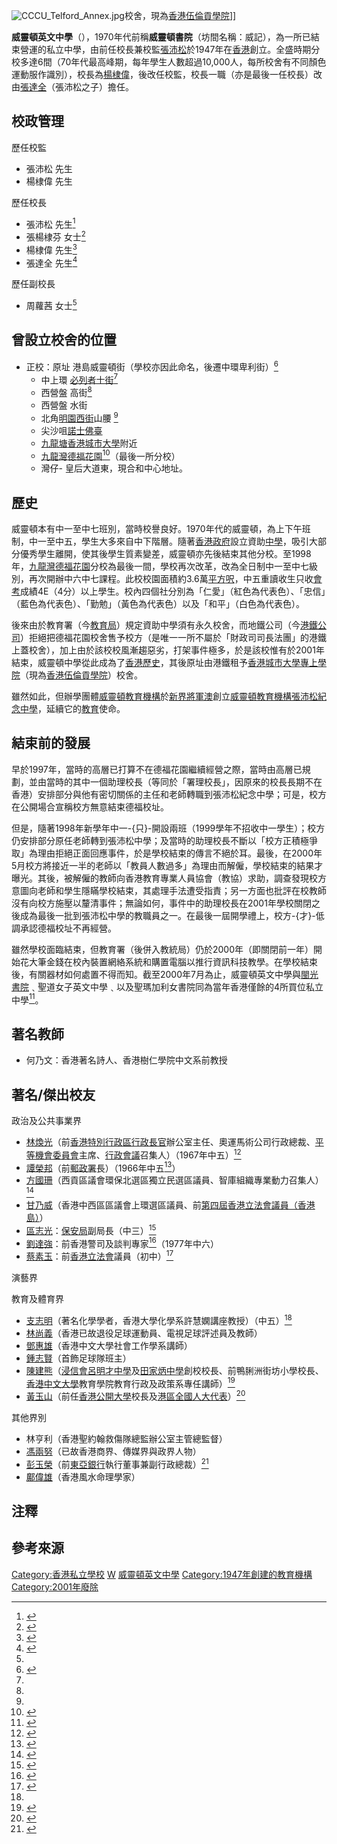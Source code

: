 {{Refimprove|time=2022-06-05}}

{{Infobox School
| motto          = 堅毅自強
| name           = 威靈頓英文中學
| native_name    = Wellington College
| image          = [[File:威靈頓英文中學.png|230px]]
| established    = 1947年
| closed         = 2001年<ref name="林煥光母校關門大吉">{{cite news |title=林煥光母校關門大吉 |url=http://newsbot.lib.cuhk.edu.hk/news/singtao/20001106/A12005.html |page= |language= |newspaper=星島日報 | date=2000-11-06 |accessdate=2022-06-05 |quote= }}</ref>
| type           = [[私立學校|私立]]
| founder        = 張沛松先生
| affiliation    = 威靈頓教育機構
| district       = [[觀塘區|觀塘區]]
| address        = [[香港|香港]][[九龍|九龍]][[九龍灣|九龍灣]][[德福花園|德福花園]]
| faculty        = 
| religion       = 
| supervisor     = 楊棣偉先生
| principal      = 張達全先生
| students       = 
| house          = 
| colors         = 
| website        = 
}}

[[File:CCCU_Telford_Annex.jpg|thumb]]校舍，現為[[香港伍倫貢學院|香港伍倫貢學院]]]]

'''威靈頓英文中學'''（{{lang-en|Wellington College}}），1970年代前稱'''威靈頓書院'''（坊間名稱：威記），為一所已結束營運的私立中學，由前任校長兼校監[[張沛松|張沛松]]於1947年在[[香港|香港]]創立。全盛時期分校多達6間（70年代最高峰期，每年學生人數超過10,000人，每所校舍有不同顏色運動服作識別），校長為[[楊棣偉|楊棣偉]]，後改任校監，校長一職（亦是最後一任校長）改由[[張達全|張達全]]（張沛松之子）擔任。

==校政管理==
;歷任校監
*張沛松 先生
*楊棣偉 先生

;歷任校長
*張沛松 先生<ref>{{cite news |title=威靈頓英文中學畢業禮 醫務總監闡述 立身處世之道 |url=https://mmis.hkpl.gov.hk/coverpage/-/coverpage/view?_coverpage_WAR_mmisportalportlet_hsf=%E5%A8%81%E9%9D%88%E9%A0%93%E8%8B%B1%E6%96%87%E4%B8%AD%E5%AD%B8&p_r_p_-1078056564_c=QF757YsWv59Ni4uojG1VLfyWraqpr1zN&_coverpage_WAR_mmisportalportlet_o=6&_coverpage_WAR_mmisportalportlet_actual_q=%28%20verbatim_dc.collection%3A%28%22Old%5C%20HK%5C%20Newspapers%22%29%20%29%20AND+%28%20%28%20allTermsMandatory%3A%28true%29%20OR+all_dc.title%3A%28%E5%A8%81%E9%9D%88%E9%A0%93%E8%8B%B1%E6%96%87%E4%B8%AD%E5%AD%B8%29%20OR+all_dc.creator%3A%28%E5%A8%81%E9%9D%88%E9%A0%93%E8%8B%B1%E6%96%87%E4%B8%AD%E5%AD%B8%29%20OR+all_dc.contributor%3A%28%E5%A8%81%E9%9D%88%E9%A0%93%E8%8B%B1%E6%96%87%E4%B8%AD%E5%AD%B8%29%20OR+all_dc.subject%3A%28%E5%A8%81%E9%9D%88%E9%A0%93%E8%8B%B1%E6%96%87%E4%B8%AD%E5%AD%B8%29%20OR+fulltext%3A%28%E5%A8%81%E9%9D%88%E9%A0%93%E8%8B%B1%E6%96%87%E4%B8%AD%E5%AD%B8%29%20OR+all_dc.description%3A%28%E5%A8%81%E9%9D%88%E9%A0%93%E8%8B%B1%E6%96%87%E4%B8%AD%E5%AD%B8%29%20%29%20%29&_coverpage_WAR_mmisportalportlet_sort_field=score&_coverpage_WAR_mmisportalportlet_sort_order=desc |page=6 |language= |newspaper=香港工商日報 | date=1966-12-16 |accessdate=2022-06-05 |quote= }}</ref>
*張楊棣芬 女士<ref>{{cite news |title=威靈頓英文中學 水運會圓滿結束 校長張楊棣芬頒獎 |url=https://mmis.hkpl.gov.hk/coverpage/-/coverpage/view?_coverpage_WAR_mmisportalportlet_hsf=%E5%A8%81%E9%9D%88%E9%A0%93%E8%8B%B1%E6%96%87%E4%B8%AD%E5%AD%B8&_coverpage_WAR_mmisportalportlet_actual_q=%28%20verbatim_dc.collection%3A%28%22Old%5C%20HK%5C%20Newspapers%22%29%20%29%20AND+%28%20%28%20allTermsMandatory%3A%28true%29%20OR+all_dc.title%3A%28%E5%A8%81%E9%9D%88%E9%A0%93%E8%8B%B1%E6%96%87%E4%B8%AD%E5%AD%B8%29%20OR+all_dc.creator%3A%28%E5%A8%81%E9%9D%88%E9%A0%93%E8%8B%B1%E6%96%87%E4%B8%AD%E5%AD%B8%29%20OR+all_dc.contributor%3A%28%E5%A8%81%E9%9D%88%E9%A0%93%E8%8B%B1%E6%96%87%E4%B8%AD%E5%AD%B8%29%20OR+all_dc.subject%3A%28%E5%A8%81%E9%9D%88%E9%A0%93%E8%8B%B1%E6%96%87%E4%B8%AD%E5%AD%B8%29%20OR+fulltext%3A%28%E5%A8%81%E9%9D%88%E9%A0%93%E8%8B%B1%E6%96%87%E4%B8%AD%E5%AD%B8%29%20OR+all_dc.description%3A%28%E5%A8%81%E9%9D%88%E9%A0%93%E8%8B%B1%E6%96%87%E4%B8%AD%E5%AD%B8%29%20%29%20%29&_coverpage_WAR_mmisportalportlet_sort_field=score&p_r_p_-1078056564_c=QF757YsWv5%2F3zFhASdgu4RX2UDqoIUAZ&_coverpage_WAR_mmisportalportlet_o=7&_coverpage_WAR_mmisportalportlet_sort_order=desc |page=5 |language= |newspaper=香港工商日報 | date=1972-07-01 |accessdate=2022-06-05 |quote= }}</ref>
*楊棣偉 先生<ref>{{cite news |title=威靈頓英文中學 第廿六屆畢業禮 |url=https://mmis.hkpl.gov.hk/coverpage/-/coverpage/view?_coverpage_WAR_mmisportalportlet_hsf=%E7%95%A2%E6%A5%AD%E7%A6%AE&p_r_p_-1078056564_c=QF757YsWv5%2FH7zGe%2FKF%2BFA%2Bu8qMUe7jM&_coverpage_WAR_mmisportalportlet_o=1456&_coverpage_WAR_mmisportalportlet_actual_q=%28%20verbatim_dc.collection%3A%28%22Old%5C%20HK%5C%20Newspapers%22%29%20%29%20AND+%28%20%28%20allTermsMandatory%3A%28true%29%20OR+all_dc.title%3A%28%E7%95%A2%E6%A5%AD%E7%A6%AE%29%20OR+all_dc.creator%3A%28%E7%95%A2%E6%A5%AD%E7%A6%AE%29%20OR+all_dc.contributor%3A%28%E7%95%A2%E6%A5%AD%E7%A6%AE%29%20OR+all_dc.subject%3A%28%E7%95%A2%E6%A5%AD%E7%A6%AE%29%20OR+fulltext%3A%28%E7%95%A2%E6%A5%AD%E7%A6%AE%29%20OR+all_dc.description%3A%28%E7%95%A2%E6%A5%AD%E7%A6%AE%29%20%29%20%29&_coverpage_WAR_mmisportalportlet_sort_field=dc.publicationdate_bsort&_coverpage_WAR_mmisportalportlet_sort_order=asc&_coverpage_WAR_mmisportalportlet_filter=dc.publicationdate_dt%3A%5B1970-01-01T00%3A00%3A00Z+TO+1979-12-31T15%3A59%3A59Z%5D |page=2 |language= |newspaper=工商晚報 | date=1979-12-18 |accessdate=2022-06-05 |quote= }}</ref>
*張達全 先生<ref>{{cite news |title=轉直資承諾未兌現招不滿 |url=http://newsbot.lib.cuhk.edu.hk/news/singtao/20000713/A16001.html |page= |language= |newspaper=星島日報 |date=2000-07-13 |accessdate=2022-06-05 |quote= |archive-date=2022-06-05 |archive-url=https://web.archive.org/web/20220605090141/http://newsbot.lib.cuhk.edu.hk/news/singtao/20000713/A16001.html }}</ref>

;歷任副校長
*周蘿茜 女士<ref name="林煥光母校關門大吉" />

==曾設立校舍的位置==
*正校：原址 港島威靈頓街（學校亦因此命名，後遷中環卑利街）<ref name="威靈頓英文中學 校運會圓滿結束">{{cite news |title=威靈頓英文中學 校運會圓滿結束 |url=https://mmis.hkpl.gov.hk/coverpage/-/coverpage/view?_coverpage_WAR_mmisportalportlet_hsf=%E5%A8%81%E9%9D%88%E9%A0%93%E8%8B%B1%E6%96%87%E4%B8%AD%E5%AD%B8&_coverpage_WAR_mmisportalportlet_actual_q=%28%20verbatim_dc.collection%3A%28%22Old%5C%20HK%5C%20Newspapers%22%29%20%29%20AND+%28%20%28%20allTermsMandatory%3A%28true%29%20OR+all_dc.title%3A%28%E5%A8%81%E9%9D%88%E9%A0%93%E8%8B%B1%E6%96%87%E4%B8%AD%E5%AD%B8%29%20OR+all_dc.creator%3A%28%E5%A8%81%E9%9D%88%E9%A0%93%E8%8B%B1%E6%96%87%E4%B8%AD%E5%AD%B8%29%20OR+all_dc.contributor%3A%28%E5%A8%81%E9%9D%88%E9%A0%93%E8%8B%B1%E6%96%87%E4%B8%AD%E5%AD%B8%29%20OR+all_dc.subject%3A%28%E5%A8%81%E9%9D%88%E9%A0%93%E8%8B%B1%E6%96%87%E4%B8%AD%E5%AD%B8%29%20OR+fulltext%3A%28%E5%A8%81%E9%9D%88%E9%A0%93%E8%8B%B1%E6%96%87%E4%B8%AD%E5%AD%B8%29%20OR+all_dc.description%3A%28%E5%A8%81%E9%9D%88%E9%A0%93%E8%8B%B1%E6%96%87%E4%B8%AD%E5%AD%B8%29%20%29%20%29&_coverpage_WAR_mmisportalportlet_sort_field=score&p_r_p_-1078056564_c=QF757YsWv58ICqkf4NaDXpI0IrWGP8lR&_coverpage_WAR_mmisportalportlet_o=19&_coverpage_WAR_mmisportalportlet_sort_order=desc |page=3 |language= |newspaper=香港工商日報 | date=1973-12-22 |accessdate=2022-06-05 |quote= }}</ref>
**中上環 [[必列者士街|必列者士街]]<ref name="威靈頓英文中學 校運會圓滿結束" />
**西營盤 高街<ref name="威靈頓英文中學 校運會圓滿結束" />
**西營盤 水街
**北角[[明園西街|明園西街]]山腰 <ref name="威靈頓英文中學 校運會圓滿結束" />  
**尖沙咀[[諾士佛臺|諾士佛臺]]
**[[九龍塘|九龍塘]][[香港城市大學|香港城市大學]]附近
**[[九龍灣|九龍灣]][[德福花園|德福花園]]<ref>{{cite news |title=威靈頓英文中學畢業禮上 林達鎏勉畢業生 多學習專業技能 |url=https://mmis.hkpl.gov.hk/coverpage/-/coverpage/view?_coverpage_WAR_mmisportalportlet_hsf=%E5%A8%81%E9%9D%88%E9%A0%93%E8%8B%B1%E6%96%87%E4%B8%AD%E5%AD%B8&_coverpage_WAR_mmisportalportlet_actual_q=%28%20verbatim_dc.collection%3A%28%22Old%5C%20HK%5C%20Newspapers%22%29%20%29%20AND+%28%20%28%20allTermsMandatory%3A%28true%29%20OR+all_dc.title%3A%28%E5%A8%81%E9%9D%88%E9%A0%93%E8%8B%B1%E6%96%87%E4%B8%AD%E5%AD%B8%29%20OR+all_dc.creator%3A%28%E5%A8%81%E9%9D%88%E9%A0%93%E8%8B%B1%E6%96%87%E4%B8%AD%E5%AD%B8%29%20OR+all_dc.contributor%3A%28%E5%A8%81%E9%9D%88%E9%A0%93%E8%8B%B1%E6%96%87%E4%B8%AD%E5%AD%B8%29%20OR+all_dc.subject%3A%28%E5%A8%81%E9%9D%88%E9%A0%93%E8%8B%B1%E6%96%87%E4%B8%AD%E5%AD%B8%29%20OR+fulltext%3A%28%E5%A8%81%E9%9D%88%E9%A0%93%E8%8B%B1%E6%96%87%E4%B8%AD%E5%AD%B8%29%20OR+all_dc.description%3A%28%E5%A8%81%E9%9D%88%E9%A0%93%E8%8B%B1%E6%96%87%E4%B8%AD%E5%AD%B8%29%20%29%20%29&_coverpage_WAR_mmisportalportlet_sort_field=score&p_r_p_-1078056564_c=QF757YsWv5%2FH7zGe%2FKF%2BFCifUhljm1cK&_coverpage_WAR_mmisportalportlet_o=12&_coverpage_WAR_mmisportalportlet_sort_order=desc |page=8 |language= |newspaper=工商晚報 | date=1982-11-10 |accessdate=2022-06-05 |quote= }}</ref>（最後一所分校）
**灣仔- 皇后大道東，現合和中心地址。

==歷史==
威靈頓本有中一至中七班別，當時校譽良好。1970年代的威靈頓，為上下午班制，中一至中五，學生大多來自中下階層。隨著[[香港政府|香港政府]]設立資助[[中學|中學]]，吸引大部分優秀學生離開，使其後學生質素變差，威靈頓亦先後結束其他分校。至1998年，[[九龍灣|九龍灣]][[德福花園|德福花園]]分校為最後一間，學校再次改革，改為全日制中一至中七級別，再次開辦中六中七課程。此校校園面積約3.6萬[[平方|平方]][[呎|呎]]，中五重讀收生只收[[香港中學會考|會考]]成績4E（4分）以上學生。校內四個社分別為「仁愛」（紅色為代表色）、「忠信」（藍色為代表色）、「勤勉」（黃色為代表色）以及「和平」（白色為代表色）。

後來由於教育署（今[[教育局_(香港)|教育局]]）規定資助中學須有永久校舍，而地鐵公司（今[[港鐵公司|港鐵公司]]）拒絕把德福花園校舍售予校方（是唯一一所不屬於「財政司司長法團」的港鐵上蓋校舍），加上由於該校校風漸趨惡劣，打架事件極多，於是該校惟有於2001年結束，威靈頓中學從此成為了[[香港歷史|香港歷史]]，其後原址由港鐵租予[[香港城市大學專上學院|香港城市大學專上學院]]（現為[[香港伍倫貢學院|香港伍倫貢學院]]）校舍。

雖然如此，但辦學團體[[威靈頓教育機構|威靈頓教育機構]]於[[新界|新界]][[將軍澳|將軍澳]]創立[[威靈頓教育機構張沛松紀念中學|威靈頓教育機構張沛松紀念中學]]，延續它的[[教育|教育]]使命。

==結束前的發展==
早於1997年，當時的高層已打算不在德福花園繼續經營之際，當時由高層已規劃，並由當時的其中一個助理校長（等同於「署理校長」，因原來的校長長期不在香港）安排部分與他有密切關係的主任和老師轉職到張沛松紀念中學；可是，校方在公開場合宣稱校方無意結束德福校址。

但是，隨著1998年新學年中一-{只}-開設兩班（1999學年不招收中一學生）；校方仍安排部分原任老師轉到張沛松中學；及當時的助理校長不斷以「校方正積極爭取」為理由拒絕正面回應事件，於是學校結束的傳言不絕於耳。最後，在2000年5月校方將接近一半的老師以「教員人數過多」為理由而解僱，學校結束的結果才曝光。其後，被解僱的教師向香港教育專業人員協會（教協）求助，調查發現校方意圖向老師和學生隱瞞學校結束，其處理手法遭受指責；另一方面也批評在校教師沒有向校方施壓以釐清事件；無論如何，事件中的助理校長在2001年學校關閉之後成為最後一批到張沛松中學的教職員之一。在最後一屆開學禮上，校方-{才}-低調承認德福校址不再經營。

雖然學校面臨結束，但教育署（後併入教統局）仍於2000年（即關閉前一年）開始花大筆金錢在校內裝置網絡系統和購置電腦以推行資訊科技教學。在學校結束後，有關器材如何處置不得而知。截至2000年7月為止，威靈頓英文中學與[[閩光書院|閩光書院]]﹑聖道女子英文中學﹑以及聖瑪加利女書院同為當年香港僅餘的4所買位私立中學<ref>{{cite news |title=買位結束 四私校遣散３０教師 轉直資費用高面臨倒閉厄運 |url=http://newsbot.lib.cuhk.edu.hk/news/singtao/20000713/A16002.html |page= |language= |newspaper=星島日報 |date=2000-07-13 |accessdate=2022-06-05 |quote= |archive-date=2022-06-05 |archive-url=https://web.archive.org/web/20220605090141/http://newsbot.lib.cuhk.edu.hk/news/singtao/20000713/A16002.html }}</ref>。

==著名教師==
* 何乃文：香港著名詩人、香港樹仁學院中文系前教授

== 著名/傑出校友 ==
;政治及公共事業界
* [[林煥光|林煥光]]{{GBSHK|nocat}}{{JP|nocat}}（前[[香港特別行政區行政長官|香港特別行政區行政長官]]辦公室主任、奧運馬術公司行政總裁、[[平等機會委員會|平等機會委員會]]主席、[[行政會議|行政會議]]召集人）（1967年中五）<ref>{{cite news | title=英中會考放榜 | url=https://mmis.hkpl.gov.hk/coverpage/-/coverpage/view?_coverpage_WAR_mmisportalportlet_hsf=%E8%8B%B1%E6%96%87%E4%B8%AD%E5%AD%B8%E6%9C%83%E6%94%B7&_coverpage_WAR_mmisportalportlet_actual_q=%28%20verbatim_dc.collection%3A%28%22Old%5C%20HK%5C%20Newspapers%22%29%20%29%20AND+%28%20%28%20allTermsMandatory%3A%28true%29%20OR+all_dc.title%3A%28%E8%8B%B1%E6%96%87%E4%B8%AD%E5%AD%B8%E6%9C%83%E6%94%B7%29%20OR+all_dc.creator%3A%28%E8%8B%B1%E6%96%87%E4%B8%AD%E5%AD%B8%E6%9C%83%E6%94%B7%29%20OR+all_dc.contributor%3A%28%E8%8B%B1%E6%96%87%E4%B8%AD%E5%AD%B8%E6%9C%83%E6%94%B7%29%20OR+all_dc.subject%3A%28%E8%8B%B1%E6%96%87%E4%B8%AD%E5%AD%B8%E6%9C%83%E6%94%B7%29%20OR+fulltext%3A%28%E8%8B%B1%E6%96%87%E4%B8%AD%E5%AD%B8%E6%9C%83%E6%94%B7%29%20OR+all_dc.description%3A%28%E8%8B%B1%E6%96%87%E4%B8%AD%E5%AD%B8%E6%9C%83%E6%94%B7%29%20%29%20%29&_coverpage_WAR_mmisportalportlet_sort_field=dc.publicationdate_bsort&p_r_p_-1078056564_c=QF757YsWv5%2BxN104DIEAyedUndlVBtoC&_coverpage_WAR_mmisportalportlet_o=93&_coverpage_WAR_mmisportalportlet_sort_order=desc&_coverpage_WAR_mmisportalportlet_filter=dc.publicationdate_dt%3A%5B1960-01-01T00%3A00%3A00Z+TO+1969-12-31T15%3A59%3A59Z%5D | page=6 | publisher=香港工商日報 | date=1967-08-22 | accessdate=2021-11-21 | quote= | archive-date=2021-11-21 | archive-url=https://web.archive.org/web/20211121140958/https://mmis.hkpl.gov.hk/coverpage/-/coverpage/view?_coverpage_WAR_mmisportalportlet_hsf=%E8%8B%B1%E6%96%87%E4%B8%AD%E5%AD%B8%E6%9C%83%E6%94%B7&_coverpage_WAR_mmisportalportlet_actual_q=(%20verbatim_dc.collection:(%22Old%5C%20HK%5C%20Newspapers%22)%20)%20AND+(%20(%20allTermsMandatory:(true)%20OR+all_dc.title:(%E8%8B%B1%E6%96%87%E4%B8%AD%E5%AD%B8%E6%9C%83%E6%94%B7)%20OR+all_dc.creator:(%E8%8B%B1%E6%96%87%E4%B8%AD%E5%AD%B8%E6%9C%83%E6%94%B7)%20OR+all_dc.contributor:(%E8%8B%B1%E6%96%87%E4%B8%AD%E5%AD%B8%E6%9C%83%E6%94%B7)%20OR+all_dc.subject:(%E8%8B%B1%E6%96%87%E4%B8%AD%E5%AD%B8%E6%9C%83%E6%94%B7)%20OR+fulltext:(%E8%8B%B1%E6%96%87%E4%B8%AD%E5%AD%B8%E6%9C%83%E6%94%B7)%20OR+all_dc.description:(%E8%8B%B1%E6%96%87%E4%B8%AD%E5%AD%B8%E6%9C%83%E6%94%B7)%20)%20)&_coverpage_WAR_mmisportalportlet_sort_field=dc.publicationdate_bsort&p_r_p_-1078056564_c=QF757YsWv5%2BxN104DIEAyedUndlVBtoC&_coverpage_WAR_mmisportalportlet_o=93&_coverpage_WAR_mmisportalportlet_sort_order=desc&_coverpage_WAR_mmisportalportlet_filter=dc.publicationdate_dt:%5B1960-01-01T00:00:00Z+TO+1969-12-31T15:59:59Z%5D }}</ref>
* [[譚榮邦|譚榮邦]]{{SBSHK|nocat}}{{JP|nocat}}（前[[郵政署|郵政署]]長）（1966年中五<ref>{{cite news |title=威靈頓英文中學昨日舉行 十三屆畢業禮 |url=https://mmis.hkpl.gov.hk/coverpage/-/coverpage/view?_coverpage_WAR_mmisportalportlet_hsf=%E7%95%A2%E6%A5%AD%E7%A6%AE&p_r_p_-1078056564_c=QF757YsWv5%2BakvA8rFW5EsZ4wIn8pU0%2B&_coverpage_WAR_mmisportalportlet_o=617&_coverpage_WAR_mmisportalportlet_actual_q=%28%20verbatim_dc.collection%3A%28%22Old%5C%20HK%5C%20Newspapers%22%29%20%29%20AND+%28%20%28%20allTermsMandatory%3A%28true%29%20OR+all_dc.title%3A%28%E7%95%A2%E6%A5%AD%E7%A6%AE%29%20OR+all_dc.creator%3A%28%E7%95%A2%E6%A5%AD%E7%A6%AE%29%20OR+all_dc.contributor%3A%28%E7%95%A2%E6%A5%AD%E7%A6%AE%29%20OR+all_dc.subject%3A%28%E7%95%A2%E6%A5%AD%E7%A6%AE%29%20OR+fulltext%3A%28%E7%95%A2%E6%A5%AD%E7%A6%AE%29%20OR+all_dc.description%3A%28%E7%95%A2%E6%A5%AD%E7%A6%AE%29%20%29%20%29&_coverpage_WAR_mmisportalportlet_sort_field=dc.publicationdate_bsort&_coverpage_WAR_mmisportalportlet_sort_order=desc&_coverpage_WAR_mmisportalportlet_filter=dc.publicationdate_dt%3A%5B1960-01-01T00%3A00%3A00Z+TO+1969-12-31T15%3A59%3A59Z%5D |page=14 |language= |publisher=華僑日報 | date=1966-12-16 |accessdate=2022-03-18 |quote= }}</ref>）
* [[方國珊|方國珊]]（西貢區議會環保北選區獨立民選區議員、智庫組織專業動力召集人）<ref>{{cite web |url=http://christinefong.com/wp/?page_id=54 |title=關於方國珊 |website= |language= |author=方國珊 |date= |access-date=2022-06-05 |quote= |archive-date=2021-05-17 |archive-url=https://web.archive.org/web/20210517134056/http://christinefong.com/wp/?page_id=54 }}</ref>
* [[甘乃威|甘乃威]]{{MH|nocat}}（香港中西區區議會上環選區議員、前[[第四屆香港立法會議員（香港島）|第四屆香港立法會議員（香港島）]]）
* [[區志光|區志光]]：[[保安局_(香港)|保安局]]副局長（中三）<ref>{{cite news |title=紅褲子出身到掌保安局副局長 回顧區志光的青雲路 |url=https://topick.hket.com/article/1870894/%E7%B4%85%E8%A4%B2%E5%AD%90%E5%87%BA%E8%BA%AB%E5%88%B0%E6%8E%8C%E4%BF%9D%E5%AE%89%E5%B1%80%E5%89%AF%E5%B1%80%E9%95%B7%20%E5%9B%9E%E9%A1%A7%E5%8D%80%E5%BF%97%E5%85%89%E7%9A%84%E9%9D%92%E9%9B%B2%E8%B7%AF |page= |language= |newspaper=香港經濟日報 |date=2017-08-02 |accessdate=2022-06-05 |quote= |archive-date=2022-06-05 |archive-url=https://web.archive.org/web/20220605090144/https://topick.hket.com/article/1870894/%E7%B4%85%E8%A4%B2%E5%AD%90%E5%87%BA%E8%BA%AB%E5%88%B0%E6%8E%8C%E4%BF%9D%E5%AE%89%E5%B1%80%E5%89%AF%E5%B1%80%E9%95%B7%20%E5%9B%9E%E9%A1%A7%E5%8D%80%E5%BF%97%E5%85%89%E7%9A%84%E9%9D%92%E9%9B%B2%E8%B7%AF }}</ref>
* [[劉達強|劉達強]]：前香港警司及談判專家<ref>{{cite web |url=https://jet.my-magazine.me/article/detail/interview/7769 |title=警。界線 劉達強 |last= |first= |date=2014-12-05 |website= |publisher=JET Magazine |access-date=2019-09-21 |quote= |archive-date=2019-09-21 |archive-url=https://web.archive.org/web/20190921084540/https://jet.my-magazine.me/article/detail/interview/7769 |dead-url=no }}</ref>（1977年中六）
* [[蔡素玉|蔡素玉]]：前[[香港立法會|香港立法會]]議員（初中）<ref>{{cite book |author1=文灼非 |title=同學@香港 |year=2008 |publisher=商務印書館 |page=50 |quote= |url=}}</ref>

;演藝界
{{columns-list|2|
* [[葛劍青|葛劍青]]（1970年代香港著名的播音員、歌手及演員，有「長腿姐姐」的綽號。）
* [[黃子華|黃子華]]（香港棟篤笑始祖，舞臺演員，電視演員，節目主持人）（預科）
* [[林文龍|林文龍]]（電視演員）
* [[邰正宵|邰正宵]]（歌手）（中五）
* [[蔡少芬|蔡少芬]]（電視演員）
* [[譚凱琪|譚凱琪]]（電視藝員）
* [[江華|江  華]]（香港演員）
* [[張國榮|張國榮]]（香港歌手、演員）
* [[周潤發|周潤發]]（電視電影演員、讀至中三離開）
* [[韋家雄|韋家雄]]（電視演員）（中六）<ref>{{Cite news |url=http://www.ihktv.com/orientalsunday-808-weijiaxiong.html |title=行鋼綫的人韋家雄 承認戀上人妻陳嘉嘉 |newspaper=《[[東方新地|東方新地]]》第808期 |date=2013-06-04 |accessdate=2018-03-08 |archive-date=2020-11-25 |archive-url=https://web.archive.org/web/20201125023425/https://www.ihktv.com/orientalsunday-808-weijiaxiong.html |dead-url=no }}</ref>
* [[敖嘉年|敖嘉年]]（電視演員）（中五）<ref>{{cite web |url=https://eastweek.my-magazine.me/main/1905 |title=告訴我，這不是夢一場 敖嘉年 |work=東周刊 第300期 |language= |publisher= |date=2009-05-27 |access-date=2022-06-05 |quote=}}</ref>
* [[邵美琪|邵美琪]]（電視演員）
* [[呂良偉|呂良偉]]（電視演員）
* [[張堅庭|張堅庭]]（香港電影導演、演員、編劇和監製，與支志明為同屆校友）（中五）<ref name="教育語言和語言教育">{{cite web |url=https://www.master-insight.com/%E6%95%99%E8%82%B2%E8%AA%9E%E8%A8%80%E5%92%8C%E8%AA%9E%E8%A8%80%E6%95%99%E8%82%B2/ |title=教育語言和語言教育 |author=張堅庭 |language= |publisher=灼見名家 |date=2017-03-17 |access-date=2022-06-05 |quote= |archive-date=2019-12-02 |archive-url=https://web.archive.org/web/20191202120622/https://www.master-insight.com/%E6%95%99%E8%82%B2%E8%AA%9E%E8%A8%80%E5%92%8C%E8%AA%9E%E8%A8%80%E6%95%99%E8%82%B2/ }}</ref>
* [[E-kids|林詠倫]]（香港男子組合[[E-kids|E-kids]]成員）
* [[袁富華|袁富華]]（演員）（中五）{{noteTag|關於袁富華就讀的中學名稱的資料出自香港電台第二台廣播節目《守下留情》於2019年3月5日播出的袁富華訪問。}}
* [[陳超穎|陳超穎]]（香港紙藝學會會長）
* [[謝松軒|謝松軒]]（前[[亞洲電視|亞洲電視]]製作部總監）<ref name="Tse Chung Hin's high school, print-screened on 2018-5-24">{{Cite web |url=https://drive.google.com/file/d/1ZoHByiMtI7maUG2bYfITH16AHLyYtJyo/view?usp=sharing |title=Tse Chung Hin's high school, print-screened on 2018-5-24 |access-date=2018-05-25 |archive-date=2022-04-03 |archive-url=https://web.archive.org/web/20220403212121/https://drive.google.com/file/d/1ZoHByiMtI7maUG2bYfITH16AHLyYtJyo/view?usp=sharing }}</ref>
* [[麥兆輝|麥兆輝]]（香港著名導演）{{noteTag|資料出自香港電台第二台廣播節目《守下留情》於2019年2月5日的麥兆輝訪問。}}
* [[歐信希|歐信希]]（香港歌手及新城知訊台節目主持人、演員）<ref>{{cite web |url=https://hk.linkedin.com/in/%E4%BF%A1%E5%B8%8C-%E6%AD%90-12776894 |title=歐信希檔案 |last= |first= |date= |website= |publisher=LinkedIn |access-date=2019-10-12 |quote= }}{{Dead link|date=2019年12月 |bot=InternetArchiveBot |fix-attempted=yes }}</ref>
* [[梁家輝|梁家輝]]（電影演員）
}}

;教育及體育界
* [[支志明|支志明]]（著名化學學者，香港大學化學系許慧嫻講座教授）（中五）<ref name="教育語言和語言教育" />
* [[林尚義|林尚義]]（香港已故退役足球運動員、電視足球評述員及教師）
* [[鄧惠雄|鄧惠雄]]（香港中文大學社會工作學系講師）
* [[鍾志賢|鍾志賢]]（首飾足球隊班主）
* [[陳建熊|陳建熊]]（[[浸信會呂明才中學|浸信會呂明才中學]]及[[田家炳中學|田家炳中學]]創校校長、前鴨脷洲街坊小學校長、[[香港中文大學|香港中文大學]]教育學院教育行政及政策系專任講師）<ref name="學術講座：教師生涯規劃與個人成長">{{Cite web |url=https://www.usj.edu.mo/en/events/%E5%AD%B8%E8%A1%93%E8%AC%9B%E5%BA%A7%EF%BC%9A%E6%95%99%E5%B8%AB%E7%94%9F%E6%B6%AF%E8%A6%8F%E5%8A%83%E8%88%87%E5%80%8B%E4%BA%BA%E6%88%90%E9%95%B7/ |title=澳門聖若瑟大學 學術講座：教師生涯規劃與個人成長，2017年10月27日 |access-date=2018年12月7日 |archive-date=2019年9月11日 |archive-url=https://web.archive.org/web/20190911221137/http://www.usj.edu.mo/en/events/%E5%AD%B8%E8%A1%93%E8%AC%9B%E5%BA%A7%EF%BC%9A%E6%95%99%E5%B8%AB%E7%94%9F%E6%B6%AF%E8%A6%8F%E5%8A%83%E8%88%87%E5%80%8B%E4%BA%BA%E6%88%90%E9%95%B7/ |dead-url=no }}</ref>
* [[黃玉山|黃玉山]]（前任[[香港公開大學|香港公開大學]]校長及[[香港特別行政區全國人民代表大會代表|港區全國人大代表]]）<ref>{{cite web |url=https://www.master-insight.com/%E9%BB%83%E7%8E%89%E5%B1%B1%E6%A0%A1%E9%95%B7%EF%BC%9A%E5%B8%B6%E9%A0%98%E9%A6%99%E6%B8%AF%E9%AB%98%E7%AD%89%E6%95%99%E8%82%B2%E9%82%81%E5%90%91%E6%96%B0%E7%B4%80%E5%85%83/ |title=黃玉山校長：帶領香港高等教育邁向新紀元 |last= |first= |date=2014-11-27 |website= |publisher=灼見名家 |access-date=2019-11-14 |quote= |archive-date=2018-01-22 |archive-url=https://web.archive.org/web/20180122130450/http://www.master-insight.com/%E9%BB%83%E7%8E%89%E5%B1%B1%E6%A0%A1%E9%95%B7%EF%BC%9A%E5%B8%B6%E9%A0%98%E9%A6%99%E6%B8%AF%E9%AB%98%E7%AD%89%E6%95%99%E8%82%B2%E9%82%81%E5%90%91%E6%96%B0%E7%B4%80%E5%85%83/ |dead-url=no }}</ref>

;其他界別
* 林亨利（香港聖約翰救傷隊總監辦公室主管總監督）
* [[馮兩努|馮兩努]]（已故香港商界、傳媒界與政界人物）{{noteTag|資料出自於2008年9月4日出版的《壹週刊》第965期〈跑步跑出金 馮兩努〉專訪。}}
* [[彭玉榮|彭玉榮]]（前[[東亞銀行|東亞銀行]]執行董事兼副行政總裁）<ref>{{cite web |url=http://archive.ph/RuFA8 |title=校長搖籃 左丁山 |last= |first= |date=2015-05-27 |website= |publisher=香港蘋果日報 |access-date=2019-11-14 |quote= |archive-date=2022-04-10 |archive-url=https://web.archive.org/web/20220410031907/https://archive.ph/RuFA8 }}</ref>
* [[鄺偉雄|鄺偉雄]]（香港風水命理學家）

==注釋==
{{noteFoot}}

==參考來源==
{{reflist|2}}

[[Category:香港私立學校|Category:香港私立學校]]
[[Category:香港已關閉中學|W]]
[[Category:威靈頓英文中學|]]
[[Category:1947年創建的教育機構|Category:1947年創建的教育機構]]
[[Category:2001年廢除|Category:2001年廢除]]